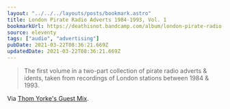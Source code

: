 ```yaml
---
layout: "../../../layouts/posts/bookmark.astro"
title: London Pirate Radio Adverts 1984​-​1993, Vol. 1
bookmarkUrl: https://deathisnot.bandcamp.com/album/london-pirate-radio-adverts-1984-1993-vol-1
source: eleventy
tags: ["audio", "advertising"]
pubDate: 2021-03-22T08:36:21.669Z
updatedDate: 2021-03-22T08:36:21.669Z
---
```


> The first volume in a two-part collection of pirate radio adverts & idents, taken from recordings of London stations between 1984 & 1993.

Via [Thom Yorke's Guest Mix](https://www.bbc.co.uk/programmes/m000rwsq).
